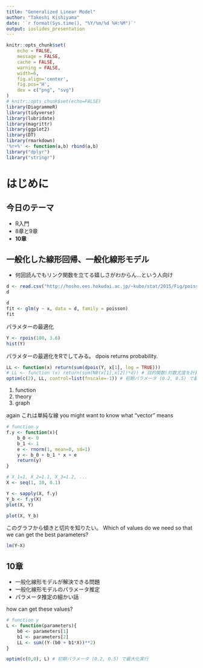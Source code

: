 ```yaml
---
title: "Generalized Linear Model"
author: "Takeshi Kishiyama"
date: '`r format(Sys.time(), "%Y/%m/%d %H:%M")`'
output: ioslides_presentation
---
```


```r
knitr::opts_chunk$set(
    echo = FALSE,
    message = FALSE,
    cache = FALSE,
    warning = FALSE,
    width=6,
    fig.align='center',
    fig.pos='H',
    dev = c("png", "svg")
)
# knitr::opts_chunk$set(echo=FALSE)
library(DiagrammeR)
library(tidyverse)
library(lubridate)
library(magrittr)
library(ggplot2)
library(DT)
library(rmarkdown)
'%r+%' <- function(a,b) rbind(a,b)
library("dplyr")
library("stringr")
```

# はじめに

## 今日のテーマ

* R入門
* 8章と9章
* **10章**
    
## 一般化した線形回帰、一般化線形モデル

* 何回読んでもリンク関数を立てる嬉しさがわからん...という人向け

```r
d <- read.csv("http://hosho.ees.hokudai.ac.jp/~kubo/stat/2015/Fig/poisson/data3a.csv")
d
```

```r
d
fit <- glm(y ~ x, data = d, family = poisson)
fit
```

パラメターの最適化

```r
Y <- rpois(100, 3.6)
hist(Y)
```

パラメターの最適化をRでしてみる。
dpois returns probability.

```r
LL <- function(x) return(sum(dpois(Y, x[1], log = TRUE)))
# LL <- function (x) return(sum(NB(x[1],x[2])*d)) # 目的関数(対数尤度を計算する関数)
optim(c(2), LL, control=list(fnscale=-1)) # 初期パラメータ (0.2, 0.5) で最大化実行
```

1. function
2. theory
3. graph

again
これは単純な線
you might want to know what "vector" means


```r
# function y
f.y <- function(x){
    b_0 <- 0
    b_1 <- 1
    e <- rnorm(1, mean=0, sd=1)
    y <- b_0 + b_1 * x + e
    return(y)
}

# X_1=1, X_2=1.1, X_3=1.2, ...
X <- seq(1, 10, 0.1)

Y <- sapply(X, f.y)
Y_b <- f.y(X)
plot(X, Y)

plot(X, Y_b)
```

このグラフから傾きと切片を知りたい。
Which of values do we need so that we can get the best parameters?


```r
lm(Y~X)
```

## 10章

* 一般化線形モデルが解決できる問題
* 一般化線形モデルのパラメータ推定
* パラメータ推定の細かい話


how can get these values?

```r
# function y
L <- function(parameters){
    b0 <- parameters[1]
    b1 <- parameters[2]
    LL <- sum((Y-(b0 + b1*X))**2)
} 

optim(c(0,0), L) # 初期パラメータ (0.2, 0.5) で最大化実行
```


